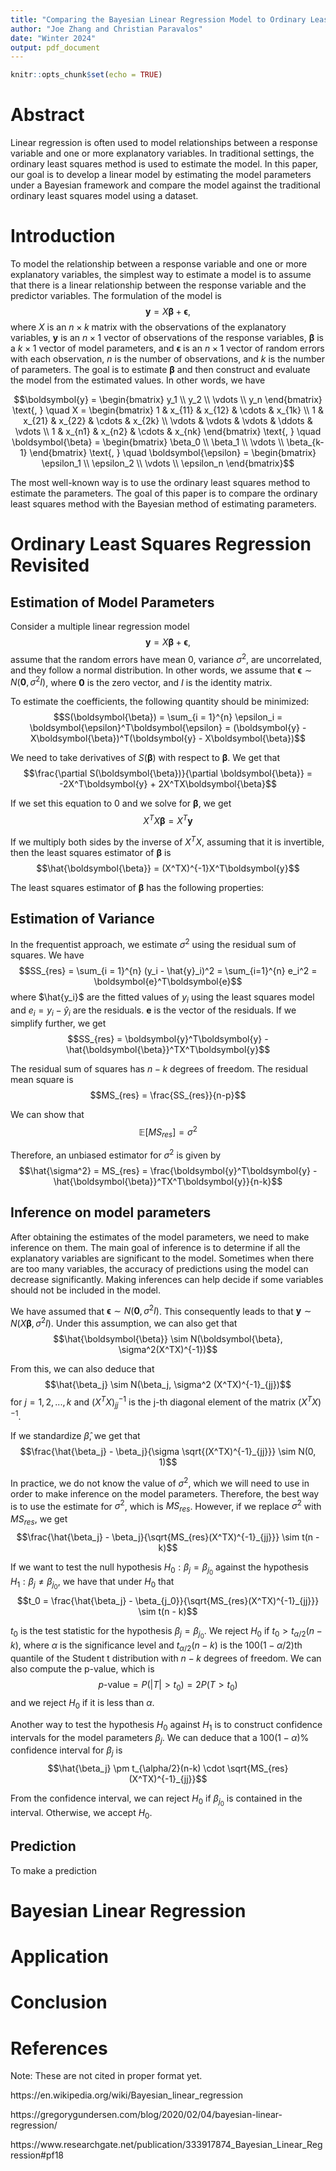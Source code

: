 ```yaml
---
title: "Comparing the Bayesian Linear Regression Model to Ordinary Least Squares"
author: "Joe Zhang and Christian Paravalos"
date: "Winter 2024"
output: pdf_document
---
```


```r
knitr::opts_chunk$set(echo = TRUE)
```

# Abstract

Linear regression is often used to model relationships between a response variable and one or more explanatory variables. In traditional settings, the ordinary least squares method is used to estimate the model. In this paper, our goal is to develop a linear model by estimating the model parameters under a Bayesian framework and compare the model against the traditional ordinary least squares model using a dataset. 

# Introduction

To model the relationship between a response variable and one or more explanatory variables, the simplest way to estimate a model is to assume that there is a linear relationship between the response variable and the predictor variables. The formulation of the model is $$\boldsymbol{y} = X\boldsymbol{\beta} + \boldsymbol{\epsilon} \text{, }$$ where $X$ is an $n \times k$ matrix with the observations of the explanatory variables, $\boldsymbol{y}$ is an $n \times 1$ vector of observations of the response variables, $\boldsymbol{\beta}$ is a $k \times 1$ vector of model parameters, and $\boldsymbol{\epsilon}$ is an $n \times 1$ vector of random errors with each observation, $n$ is the number of observations, and $k$ is the number of parameters. The goal is to estimate $\boldsymbol{\beta}$ and then construct and evaluate the model from the estimated values. In other words, we have 

$$\boldsymbol{y} = \begin{bmatrix} y_1 \\ y_2 \\ \vdots \\ y_n \end{bmatrix} \text{, } \quad X = \begin{bmatrix} 1 & x_{11} & x_{12} & \cdots & x_{1k} \\ 1 & x_{21} & x_{22} & \cdots & x_{2k} \\ \vdots & \vdots & \vdots & \ddots & \vdots \\ 1 & x_{n1} & x_{n2} & \cdots & x_{nk} \end{bmatrix} \text{, } \quad \boldsymbol{\beta} = \begin{bmatrix} \beta_0 \\ \beta_1 \\ \vdots \\ \beta_{k-1} \end{bmatrix} \text{, } \quad \boldsymbol{\epsilon} = \begin{bmatrix} \epsilon_1 \\ \epsilon_2 \\ \vdots \\ \epsilon_n \end{bmatrix}$$

The most well-known way is to use the ordinary least squares method to estimate the parameters. The goal of this paper is to compare the ordinary least squares method with the Bayesian method of estimating parameters.

# Ordinary Least Squares Regression Revisited

## Estimation of Model Parameters

Consider a multiple linear regression model $$\boldsymbol{y} = X\boldsymbol{\beta} + \boldsymbol{\epsilon} \text{, }$$ assume that the random errors have mean 0, variance $\sigma^2$, are uncorrelated, and they follow a normal distribution. In other words, we assume that $\boldsymbol{\epsilon} \sim N(\boldsymbol{0}, \sigma^2 I)$, where $\boldsymbol{0}$ is the zero vector, and $I$ is the identity matrix.

To estimate the coefficients, the following quantity should be minimized: $$S(\boldsymbol{\beta}) = \sum_{i = 1}^{n} \epsilon_i = \boldsymbol{\epsilon}^T\boldsymbol{\epsilon} = (\boldsymbol{y} - X\boldsymbol{\beta})^T(\boldsymbol{y} - X\boldsymbol{\beta})$$

We need to take derivatives of $S(\boldsymbol{\beta})$ with respect to $\boldsymbol{\beta}$. We get that $$\frac{\partial S(\boldsymbol{\beta})}{\partial \boldsymbol{\beta}} = -2X^T\boldsymbol{y} + 2X^TX\boldsymbol{\beta}$$

If we set this equation to 0 and we solve for $\boldsymbol{\beta}$, we get $$X^TX\boldsymbol{\beta} = X^T\boldsymbol{y}$$

If we multiply both sides by the inverse of $X^TX$, assuming that it is invertible, then the least squares estimator of $\boldsymbol{\beta}$ is $$\hat{\boldsymbol{\beta}} = (X^TX)^{-1}X^T\boldsymbol{y}$$

The least squares estimator of $\boldsymbol{\beta}$ has the following properties:

\begin{itemize}
  \item $\mathbb{E}[\hat{\boldsymbol{\beta}}] = \boldsymbol{\beta}$
  \item $Var[\hat{\boldsymbol{\beta}}] = \sigma^2 (X^TX)^{-1}$
\end{itemize}

## Estimation of Variance

In the frequentist approach, we estimate $\sigma^2$ using the residual sum of squares. We have $$SS_{res} = \sum_{i = 1}^{n} (y_i - \hat{y}_i)^2 = \sum_{i=1}^{n} e_i^2 = \boldsymbol{e}^T\boldsymbol{e}$$ where $\hat{y_i}$ are the fitted values of $y_i$ using the least squares model and $e_i = y_i - \hat{y}_i$ are the residuals. $\boldsymbol{e}$ is the vector of the residuals. If we simplify further, we get $$SS_{res} = \boldsymbol{y}^T\boldsymbol{y} - \hat{\boldsymbol{\beta}}^TX^T\boldsymbol{y}$$

The residual sum of squares has $n-k$ degrees of freedom. The residual mean square is $$MS_{res} = \frac{SS_{res}}{n-p}$$

We can show that $$\mathbb{E}[MS_{res}] = \sigma^2$$

Therefore, an unbiased estimator for $\sigma^2$ is given by $$\hat{\sigma^2} = MS_{res} = \frac{\boldsymbol{y}^T\boldsymbol{y} - \hat{\boldsymbol{\beta}}^TX^T\boldsymbol{y}}{n-k}$$

## Inference on model parameters

After obtaining the estimates of the model parameters, we need to make inference on them. The main goal of inference is to determine if all the explanatory variables are significant to the model. Sometimes when there are too many variables, the accuracy of predictions using the model can decrease significantly. Making inferences can help decide if some variables should not be included in the model.

We have assumed that $\boldsymbol{\epsilon} \sim N(\boldsymbol{0}, \sigma^2 I)$. This consequently leads to that $\boldsymbol{y} \sim N(X\boldsymbol{\beta}, \sigma^2I)$. Under this assumption, we can also get that $$\hat{\boldsymbol{\beta}} \sim N(\boldsymbol{\beta}, \sigma^2(X^TX)^{-1})$$

From this, we can also deduce that $$\hat{\beta_j} \sim N(\beta_j, \sigma^2 (X^TX)^{-1}_{jj})$$ for $j = 1, 2, ..., k$ and $(X^TX)^{-1}_{jj}$ is the j-th diagonal element of the matrix $(X^TX)^{-1}$.

If we standardize $\hat{\beta}$, we get that $$\frac{\hat{\beta_j} - \beta_j}{\sigma \sqrt{(X^TX)^{-1}_{jj}}} \sim N(0, 1)$$

In practice, we do not know the value of $\sigma^2$, which we will need to use in order to make inference on the model parameters. Therefore, the best way is to use the estimate for $\sigma^2$, which is $MS_{res}$. However, if we replace $\sigma^2$ with $MS_{res}$, we get $$\frac{\hat{\beta_j} - \beta_j}{\sqrt{MS_{res}(X^TX)^{-1}_{jj}}} \sim t(n - k)$$

If we want to test the null hypothesis $H_0: \beta_j = \beta_{j_0}$ against the hypothesis $H_1: \beta_j \neq \beta_{j_0}$, we have that under $H_0$ that $$t_0 = \frac{\hat{\beta_j} - \beta_{j_0}}{\sqrt{MS_{res}(X^TX)^{-1}_{jj}}} \sim t(n - k)$$

$t_0$ is the test statistic for the hypothesis $\beta_j = \beta_{j_0}$. We reject $H_0$ if $t_0 > t_{\alpha/2}(n-k)$, where $\alpha$ is the significance level and $t_{\alpha/2}(n-k)$ is the $100(1 - \alpha/2)$th quantile of the Student t distribution with $n - k$ degrees of freedom. We can also compute the p-value, which is $$p\text{-value} = P(|T| > t_0) = 2P(T > t_0)$$ and we reject $H_0$ if it is less than $\alpha$. 

Another way to test the hypothesis $H_0$ against $H_1$ is to construct confidence intervals for the model parameters $\beta_j$. We can deduce that a $100(1 - \alpha)\%$ confidence interval for $\beta_j$ is $$\hat{\beta_j} \pm t_{\alpha/2}(n-k) \cdot \sqrt{MS_{res} (X^TX)^{-1}_{jj}}$$ 

From the confidence interval, we can reject $H_0$ if $\beta_{j_0}$ is contained in the interval. Otherwise, we accept $H_0$.

## Prediction

To make a prediction 

# Bayesian Linear Regression

# Application

# Conclusion

# References

Note: These are not cited in proper format yet.

https://en.wikipedia.org/wiki/Bayesian_linear_regression

https://gregorygundersen.com/blog/2020/02/04/bayesian-linear-regression/

https://www.researchgate.net/publication/333917874_Bayesian_Linear_Regression#pf18




